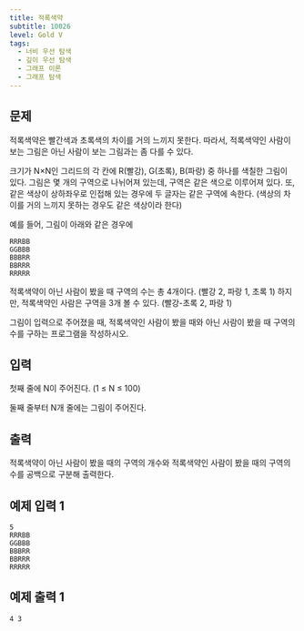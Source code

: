 ```yaml
---
title: 적록색약
subtitle: 10026
level: Gold V
tags:
  - 너비 우선 탐색
  - 깊이 우선 탐색
  - 그래프 이론
  - 그래프 탐색
---
```


## 문제

적록색약은 빨간색과 초록색의 차이를 거의 느끼지 못한다. 따라서, 적록색약인 사람이 보는 그림은 아닌 사람이 보는 그림과는 좀 다를 수 있다.

크기가 N×N인 그리드의 각 칸에 R(빨강), G(초록), B(파랑) 중 하나를 색칠한 그림이 있다. 그림은 몇 개의 구역으로 나뉘어져 있는데, 구역은 같은 색으로 이루어져 있다. 또, 같은 색상이 상하좌우로 인접해 있는 경우에 두 글자는 같은 구역에 속한다. (색상의 차이를 거의 느끼지 못하는 경우도 같은 색상이라 한다)

예를 들어, 그림이 아래와 같은 경우에

```
RRRBB
GGBBB
BBBRR
BBRRR
RRRRR
```

적록색약이 아닌 사람이 봤을 때 구역의 수는 총 4개이다. (빨강 2, 파랑 1, 초록 1) 하지만, 적록색약인 사람은 구역을 3개 볼 수 있다. (빨강-초록 2, 파랑 1)

그림이 입력으로 주어졌을 때, 적록색약인 사람이 봤을 때와 아닌 사람이 봤을 때 구역의 수를 구하는 프로그램을 작성하시오.

## 입력

첫째 줄에 N이 주어진다. (1 ≤ N ≤ 100)

둘째 줄부터 N개 줄에는 그림이 주어진다.

## 출력

적록색약이 아닌 사람이 봤을 때의 구역의 개수와 적록색약인 사람이 봤을 때의 구역의 수를 공백으로 구분해 출력한다.

## 예제 입력 1

```
5
RRRBB
GGBBB
BBBRR
BBRRR
RRRRR
```

## 예제 출력 1

```
4 3
```
